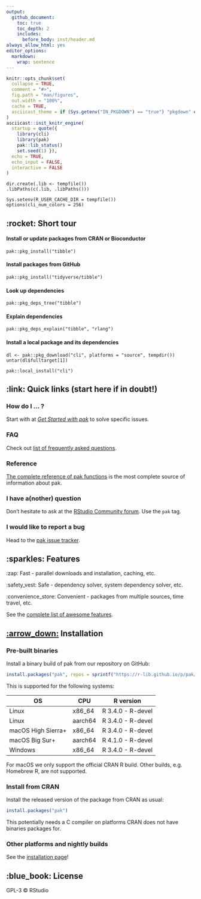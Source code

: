 ```yaml
---
output:
  github_document:
    toc: true
    toc_depth: 2
    includes:
      before_body: inst/header.md
always_allow_html: yes
editor_options:
  markdown:
    wrap: sentence
---
```


<!-- README.md is generated from README.Rmd. Please edit that file -->

```r
knitr::opts_chunk$set(
  collapse = TRUE,
  comment = "#>",
  fig.path = "man/figures",
  out.width = "100%",
  cache = TRUE,
  asciicast_theme = if (Sys.getenv("IN_PKGDOWN") == "true") "pkgdown" else "readme"
)
asciicast::init_knitr_engine(
  startup = quote({
    library(cli)
    library(pak)
    pak::lib_status()
    set.seed(1) }),
  echo = TRUE,
  echo_input = FALSE,
  interactive = FALSE
)
```

```asciicast
dir.create(.lib <- tempfile())
.libPaths(c(.lib, .libPaths()))
```

```asciicast
Sys.setenv(R_USER_CACHE_DIR = tempfile())
options(cli_num_colors = 256)
```

## :rocket: Short tour

#### Install or update packages from CRAN or Bioconductor

```asciicast
pak::pkg_install("tibble")
```

#### Install packages from GitHub

```asciicast
pak::pkg_install("tidyverse/tibble")
```

#### Look up dependencies

```asciicast
pak::pkg_deps_tree("tibble")
```

#### Explain dependencies

```asciicast
pak::pkg_deps_explain("tibble", "rlang")
```

#### Install a local package and its dependencies

```asciicast
dl <- pak::pkg_download("cli", platforms = "source", tempdir())
untar(dl$fulltarget[1])
```

```asciicast
pak::local_install("cli")
```

## :link: Quick links (start here if in doubt!)

### How do I ... ?

Start with at [_Get Started with pak_](https://pak.r-lib.org/dev/reference/get-started.html) to solve specific issues.

### FAQ

Check out [list of frequently asked questions](https://pak.r-lib.org/dev/reference/faq.html).

### Reference

[The complete reference of pak functions](https://pak.r-lib.org/dev/reference/) is the most complete source of information about pak.

### I have a(nother) question

Don't hesitate to ask at the [RStudio Community forum](https://community.rstudio.com/).
Use the `pak` tag.

### I would like to report a bug

Head to the [pak issue tracker](https://github.com/r-lib/pak/issues).

## :sparkles: Features

:zap: Fast - parallel downloads and installation, caching, etc.

:safety_vest: Safe - dependency solver, system dependency solver, etc.

:convenience_store: Convenient - packages from multiple sources, time travel, etc.

See the [complete list of awesome features](https://pak.r-lib.org/dev/reference/features.html).

## [:arrow_down:](https://github.com/r-lib/rig#%EF%B8%8F--installation) Installation

### Pre-built binaries

Install a binary build of pak from our repository on GitHub:

``` r
install.packages("pak", repos = sprintf("https://r-lib.github.io/p/pak/stable/%s/%s/%s", .Platform$pkgType, R.Version()$os, R.Version()$arch))
```

This is supported for the following systems:

| OS                 | CPU     | R version         |
|--------------------|---------|-------------------|
| Linux              | x86_64  | R 3.4.0 - R-devel |
| Linux              | aarch64 | R 3.4.0 - R-devel |
| macOS High Sierra+ | x86_64  | R 3.4.0 - R-devel |
| macOS Big Sur+     | aarch64 | R 4.1.0 - R-devel |
| Windows            | x86_64  | R 3.4.0 - R-devel |

For macOS we only support the official CRAN R build.
Other builds, e.g.
Homebrew R, are not supported.

### Install from CRAN

Install the released version of the package from CRAN as usual:

``` r
install.packages("pak")
```

This potentially needs a C compiler on platforms CRAN does not have binaries packages for.

### Other platforms and nightly builds

See the [installation page](https://pak.r-lib.org/dev/reference/install.html)!

## **:blue_book:** License

GPL-3 © RStudio
